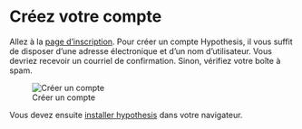 # Créez votre compte{#s1}
Allez à la [page d'inscription](https://hypothes.is/signup). Pour créer un compte Hypothesis, il vous suffit de disposer d'une adresse électronique et d'un nom d'utilisateur. Vous devriez recevoir un courriel de confirmation. Sinon, vérifiez votre boîte à spam.

![Créer un compte](img/08a7089161c6c5bd7205aa71e717ab6e.png)

Vous devez ensuite [installer hypothesis](#s2) dans votre navigateur.
